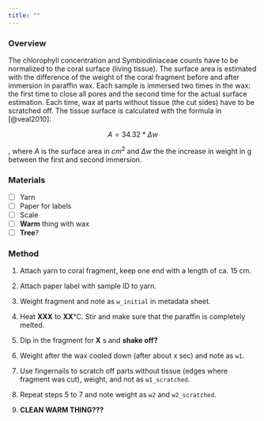 ```yaml
---
title: ""
---
```


### Overview

The chlorophyll concentration and Symbiodiniaceae counts have to be normalized to the coral surface (living tissue). The surface area is estimated with the difference of the weight of the coral fragment before and after immersion in paraffin wax. Each sample is immersed two times in the wax: the first time to close all pores and the second time for the actual surface estimation. Each time, wax at parts without tissue (the cut sides) have to be scratched off. The tissue surface is calculated with the formula in [@veal2010]:

$$
A = 34.32 * \Delta w
$$

, where $A$ is the surface area in $cm^2$ and $\Delta w$ the the increase in weight in g between the first and second immersion.

### Materials

-   [ ] Yarn
-   [ ] Paper for labels
-   [ ] Scale
-   [ ] **Warm** thing with wax
-   [ ] **Tree**?

### Method

1.  Attach yarn to coral fragment, keep one end with a length of ca. 15 cm.

2.  Attach paper label with sample ID to yarn.

3.  Weight fragment and note as `w_initial` in metadata sheet.

4.  Heat **XXX** to **XX**°C. Stir and make sure that the paraffin is completely melted.

5.  Dip in the fragment for **X** s and **shake off?**

6.  Weight after the wax cooled down (after about x sec) and note as `w1`.

7.  Use fingernails to scratch off parts without tissue (edges where fragment was cut), weight, and not as `w1_scratched`.

8.  Repeat steps 5 to 7 and note weight as `w2` and `w2_scratched`.

9.  **CLEAN WARM THING???**
